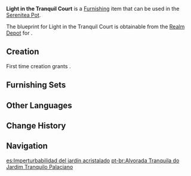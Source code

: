 {{Furnishing Infobox
|id             = 370724
|image          = Item Light in the Tranquil Court.png
|category       = Building
|subcategory    = Sumeru
|quality        = 4
|adeptal_energy = 90
|load           = 590
|reduced_load   = 442
|description    = A glamorous, two-story building with the same appearance and construction as the pavilions near the [[Razan Garden]]. The dark gold frames are thin yet firm, and separate the glass dome vertically into four quarters, while also dividing it horizontally into shades of lazurite, cerulean, and aquamarine. Be it night or day, whether the gentle sun or bright moon hangs in the sky, the light cast down from the glass dome is always dyed a splendid hue.
|mention        = 
|blueprint      = Realm Depot
|source1        = 
}}
'''Light in the Tranquil Court''' is a [[Furnishing]] item that can be used in the [[Serenitea Pot]].

The blueprint for Light in the Tranquil Court is obtainable from the [[Realm Depot]] for {{Item|Realm Currency|24|x=240}}.

==Creation==
First time creation grants {{Item|Trust|24|x=90}}.
{{Recipe
|type = Creation
|time = 16h
|White Iron Chunk = 18
|sort = White Iron Chunk
}}

==Furnishing Sets==
{{Craft Usage}}

==Other Languages==
{{Other Languages
|default_hidden = 1
|en      = Light in the Tranquil Court
|zhs     = 「澄寂宫园的晶晖」
|zhs_rm  = "Chéngjì Gōngyuán de Jīnghuī"
|zht     = 「澄寂宮園的晶暉」
|zht_rm  = "Chéngjí Gōngyuán de Jīnghuī"
|ja      = 「静寂な宮殿の光明」
|ja_rm   = "Seijaku-na Kyuuden no Koumyou"
|ko      = 「맑고 고요한 궁중 정원의 휘광」
|ko_rm   = "Malkko Goyohan Gungjung Jeongwon-ui Hwigwang"
|es      = Imperturbabilidad del jardín acristalado
|fr      = «&nbsp;Lumière sur la cour tranquille&nbsp;»
|ru      = Свет в тихом дворе
|th      = "แสงระยิบในสวนของวังอันเงียบสงบ"
|th_rm   = 
|vi      = Sắc Thủy Tinh Trong Khu Vườn Tĩnh Mịch
|de      = „Lichterglanz des stillen Schlossgartens“
|id      = Terang di Taman Tenang
|pt      = Alvorada Tranquila do Jardim Tranquilo Palaciano
|tr      = Dingin Kalıntılardaki Işık
|it      = Luce nella corte tranquilla
}}

==Change History==
{{Change History|3.2}}

==Navigation==
{{Furnishing Navbox|exterior}}

[[es:Imperturbabilidad del jardín acristalado]]
[[pt-br:Alvorada Tranquila do Jardim Tranquilo Palaciano]]